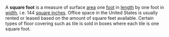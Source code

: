A '''square foot''' is a measure of surface [[area]] one [[foot]] in [[length]] by one foot in [[width]], i.e. 144 [[square inch|square inches]].  Office space in the United States is usually rented or leased based on the amount of square feet available.  Certain types of floor covering such as tile is sold in boxes where each tile is one square foot.

{{msg:Measurement_Units}}